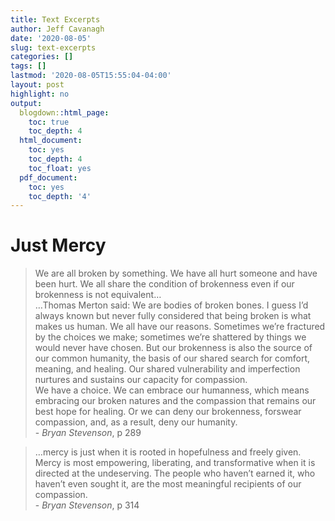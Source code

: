 ```yaml
---
title: Text Excerpts
author: Jeff Cavanagh
date: '2020-08-05'
slug: text-excerpts
categories: []
tags: []
lastmod: '2020-08-05T15:55:04-04:00'
layout: post
highlight: no
output:
  blogdown::html_page:
    toc: true
    toc_depth: 4
  html_document:
    toc: yes
    toc_depth: 4
    toc_float: yes
  pdf_document:
    toc: yes
    toc_depth: '4'
---
```


# Just Mercy

> We are all broken by something. We have all hurt someone and have been hurt. We all share the condition of brokenness even if our brokenness is not equivalent...  
...Thomas Merton said: We are bodies of broken bones. I guess I'd always known but never fully considered that being broken is what makes us human. We all have our reasons. Sometimes we're fractured by the choices we make; sometimes we're shattered by things we would never have chosen. But our brokenness is also the source of our common humanity, the basis of our shared search for comfort, meaning, and healing. Our shared vulnerability and imperfection nurtures and sustains our capacity for compassion.  
We have a choice. We can embrace our humanness, which means embracing our broken natures and the compassion that remains our best hope for healing. Or we can deny our brokenness, forswear compassion, and, as a result, deny our humanity.  
- *Bryan Stevenson*, p 289

> ...mercy is just when it is rooted in hopefulness and freely given. Mercy is most empowering, liberating, and transformative when it is directed at the undeserving. The people who haven't earned it, who haven't even sought it, are the most meaningful recipients of our compassion.  
- *Bryan Stevenson*, p 314